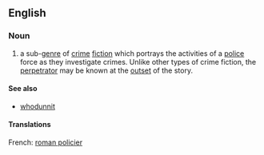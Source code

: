 ==English==
{{wikipedia}}

===Noun===
{{en-noun}}

# a sub-[[genre]] of [[crime]] [[fiction]] which portrays the activities of a [[police]] force as they investigate crimes.  Unlike other types of crime fiction, the [[perpetrator]] may be known at the [[outset]] of the story.

====See also====
* [[whodunnit]]

====Translations====
{{rfc-tsort|unknown line format: French:  roman policier }}
{{trans-top|sub-genre of crime fiction}}
French: [[roman policier]]
{{trans-mid}}
{{trans-bottom}}